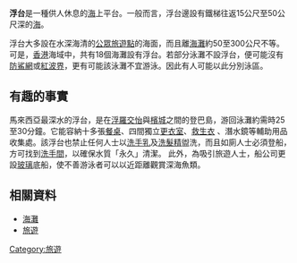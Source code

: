 {{original research|time=2019-02-01T07:08:44+00:00}}
{{unreferenced|time=2019-02-01T07:08:44+00:00}}
'''浮台'''是一種供人休息的[[海|海]]上平台。一般而言，浮台邊設有鐵梯往返15公尺至50公尺深的[[海|海]]。

浮台大多設在水深海清的[[公眾旅遊點|公眾旅遊點]]的海面，而且離[[海灘|海灘]]約50至300公尺不等。可是，[[香港|香港]]海域中，共有18個海灘設有浮台。若部分泳灘不設浮台，便可能沒有[[防鯊網|防鯊網]]或[[紅波界|紅波界]]，更有可能該泳灘不宜游泳。因此有人可能以此分別泳區。

==有趣的事實==

馬來西亞最深水的浮台，是在[[浮羅交怡|浮羅交怡]]與[[檳城|檳城]]之間的登巴島，游回泳灘約需時25至30分鐘。它能容納十多張[[餐桌|餐桌]]、四間獨立[[更衣室|更衣室]]、[[救生衣|救生衣]] 、潛水鏡等輔助用品收集處。該浮台也禁止任何人士以[[洗手液|洗手乳]]及[[洗頭水|洗髮精]]盥洗，而且如廁人士必須登船，方可找到[[廁所|洗手間]]，以確保水質「永久」清潔。
此外，為吸引旅遊人士，船公司更設[[玻璃|玻璃]]底船，使不善游泳者可以以近距離觀賞深海魚類。

==相關資料==
*[[海灘|海灘]]
*[[旅遊|旅遊]]

[[Category:旅遊|Category:旅遊]]
